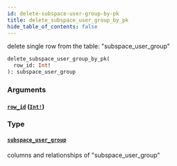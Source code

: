 ```yaml
---
id: delete-subspace-user-group-by-pk
title: delete_subspace_user_group_by_pk
hide_table_of_contents: false
---
```


delete single row from the table: "subspace_user_group"

```graphql
delete_subspace_user_group_by_pk(
  row_id: Int!
): subspace_user_group
```

### Arguments

#### [`row_id`](#) ([`Int!`](../scalars/int))

### Type

#### [`subspace_user_group`](../objects/subspace-user-group)

columns and relationships of "subspace_user_group"
